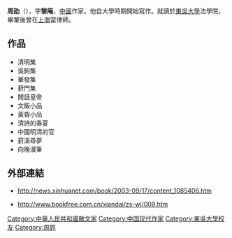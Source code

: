 '''周劭'''（{{bd|1916年||2003年|8月31日|catIdx=Zhou周}}），字'''黎庵'''，[[中國|中國]]作家。他自大學時期開始寫作。就讀於[[東吳大學_(蘇州)|東吳大學]]法學院，畢業後曾在[[上海|上海]]當律師。

==作品==
* 清明集
* 吳鉤集
* 華發集
* 葑門集
* 閒話皇帝
* 文飯小品
* 黃昏小品
* 清詩的春夏
* 中國明清的官
* 葑溪尋夢
* 向晚漫筆

==外部連結==
* http://news.xinhuanet.com/book/2003-09/17/content_1085406.htm{{Wayback|url=http://news.xinhuanet.com/book/2003-09/17/content_1085406.htm |date=20160819054355 }}

* http://www.bookfree.com.cn/xiandai/zs-wj/009.htm{{Wayback|url=http://www.bookfree.com.cn/xiandai/zs-wj/009.htm |date=20120510090600 }}
{{China-writer-stub}}
{{DEFAULTSORT:Zhou周}}
[[Category:中華人民共和國散文家|Category:中華人民共和國散文家]]
[[Category:中国现代作家|Category:中国现代作家]]
[[Category:東吳大學校友|Category:東吳大學校友]]
[[Category:周姓|Category:周姓]]
